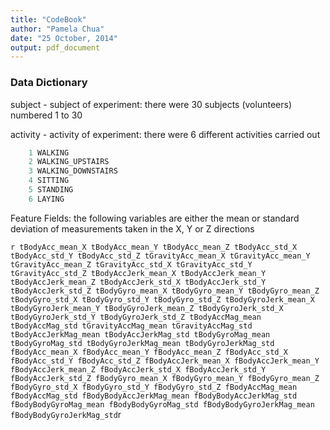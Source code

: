 ```yaml
---
title: "CodeBook"
author: "Pamela Chua"
date: "25 October, 2014"
output: pdf_document
---
```


### Data Dictionary 

subject -
  subject of experiment: there were 30 subjects (volunteers) numbered 1 to 30
  
activity -
  activity of experiment: there were 6 different activities carried out
```r
    1 WALKING
    2 WALKING_UPSTAIRS
    3 WALKING_DOWNSTAIRS
    4 SITTING
    5 STANDING
    6 LAYING
```

Feature Fields: the following variables are either the mean or standard deviation of measurements taken in the X, Y or Z directions

```r
tBodyAcc_mean_X
tBodyAcc_mean_Y
tBodyAcc_mean_Z
tBodyAcc_std_X
tBodyAcc_std_Y
tBodyAcc_std_Z
tGravityAcc_mean_X
tGravityAcc_mean_Y
tGravityAcc_mean_Z
tGravityAcc_std_X
tGravityAcc_std_Y
tGravityAcc_std_Z
tBodyAccJerk_mean_X
tBodyAccJerk_mean_Y
tBodyAccJerk_mean_Z
tBodyAccJerk_std_X
tBodyAccJerk_std_Y
tBodyAccJerk_std_Z
tBodyGyro_mean_X
tBodyGyro_mean_Y
tBodyGyro_mean_Z
tBodyGyro_std_X
tBodyGyro_std_Y
tBodyGyro_std_Z
tBodyGyroJerk_mean_X
tBodyGyroJerk_mean_Y
tBodyGyroJerk_mean_Z
tBodyGyroJerk_std_X
tBodyGyroJerk_std_Y
tBodyGyroJerk_std_Z
tBodyAccMag_mean
tBodyAccMag_std
tGravityAccMag_mean
tGravityAccMag_std
tBodyAccJerkMag_mean
tBodyAccJerkMag_std
tBodyGyroMag_mean
tBodyGyroMag_std
tBodyGyroJerkMag_mean
tBodyGyroJerkMag_std
fBodyAcc_mean_X
fBodyAcc_mean_Y
fBodyAcc_mean_Z
fBodyAcc_std_X
fBodyAcc_std_Y
fBodyAcc_std_Z
fBodyAccJerk_mean_X
fBodyAccJerk_mean_Y
fBodyAccJerk_mean_Z
fBodyAccJerk_std_X
fBodyAccJerk_std_Y
fBodyAccJerk_std_Z
fBodyGyro_mean_X
fBodyGyro_mean_Y
fBodyGyro_mean_Z
fBodyGyro_std_X
fBodyGyro_std_Y
fBodyGyro_std_Z
fBodyAccMag_mean
fBodyAccMag_std
fBodyBodyAccJerkMag_mean
fBodyBodyAccJerkMag_std
fBodyBodyGyroMag_mean
fBodyBodyGyroMag_std
fBodyBodyGyroJerkMag_mean
fBodyBodyGyroJerkMag_std
```r